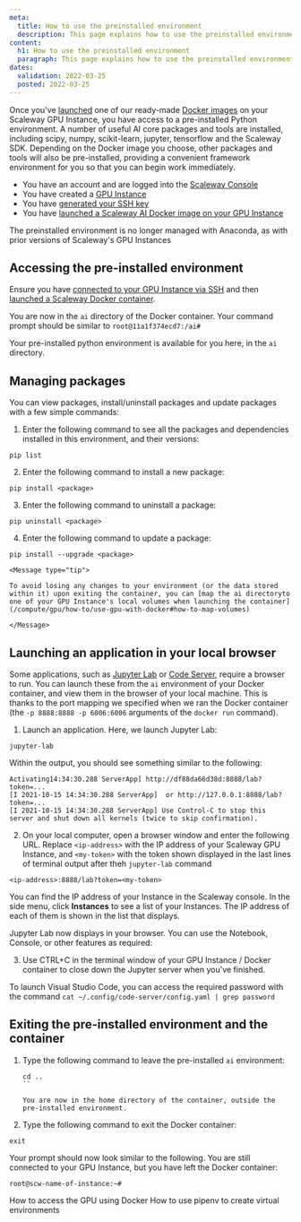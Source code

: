 ```yaml
---
meta:
  title: How to use the preinstalled environment
  description: This page explains how to use the preinstalled environment on a Scaleway Docker image for a GPU Instance
content:
  h1: How to use the preinstalled environment
  paragraph: This page explains how to use the preinstalled environment
dates:
  validation: 2022-03-25
  posted: 2022-03-25
---
```


Once you've [launched](/compute/gpu/how-to/use-gpu-with-docker) one of our ready-made [Docker images](/compute/gpu/reference-content/docker-images) on your Scaleway GPU Instance, you have access to a pre-installed Python environment. A number of useful AI core packages and tools are installed, including scipy, numpy, scikit-learn, jupyter, tensorflow and the Scaleway SDK. Depending on the Docker image you choose, other packages and tools will also be pre-installed, providing a convenient framework environment for you so that you can begin work immediately.

<Message type="requirement">

- You have an account and are logged into the [Scaleway Console](https://console.scaleway.com) 
- You have created a [GPU Instance](/compute/gpu/how-to/create-manage-gpu-instance)
- You have [generated your SSH key](/console/my-project/how-to/create-ssh-key/)
- You have [launched a Scaleway AI Docker image on your GPU Instance](/compute/gpu/how-to/use-gpu-with-docker)

</Message>

<Message type="note">

The preinstalled environment is no longer managed with Anaconda, as with prior versions of Scaleway's GPU Instances

</Message>

## Accessing the pre-installed environment

Ensure you have [connected to your GPU Instance via SSH](/compute/instances/how-to/connect-to-instance) and then [launched a Scaleway Docker container](/compute/gpu/how-to/use-gpu-with-docker). 

You are now in the `ai` directory of the Docker container. Your command prompt should be similar to `root@11a1f374ecd7:/ai#`

Your pre-installed python environment is available for you here, in the `ai` directory.

## Managing packages

You can view packages, install/uninstall packages and update packages with a few simple commands:

1. Enter the following command to see all the packages and dependencies installed in this environment, and their versions:

  `pip list`

2. Enter the following command to install a new package:

  `pip install <package>`

3. Enter the following command to uninstall a package:

  `pip uninstall <package>`

4. Enter the following command to update a package:

  `pip install --upgrade <package>`

    <Message type="tip">

    To avoid losing any changes to your environment (or the data stored within it) upon exiting the container, you can [map the ai directoryto one of your GPU Instance's local volumes when launching the container](/compute/gpu/how-to/use-gpu-with-docker#how-to-map-volumes)

    </Message>

## Launching an application in your local browser

Some applications, such as [Jupyter Lab](https://jupyter.org/) or [Code Server](https://code-server.dev/), require a browser to run. You can launch these from the `ai` environment of your Docker container, and view them in the browser of your local machine. This is thanks to the port mapping we specified when we ran the Docker container (the `-p 8888:8888 -p 6006:6006` arguments of the `docker run` command).

1. Launch an application. Here, we launch Jupyter Lab:

  `jupyter-lab`

  Within the output, you should see something similar to the following:

  ```
  Activating14:34:30.288 ServerApp] http://df88da66d38d:8888/lab?token=...
  [I 2021-10-15 14:34:30.288 ServerApp]  or http://127.0.0.1:8888/lab?token=...
  [I 2021-10-15 14:34:30.288 ServerApp] Use Control-C to stop this server and shut down all kernels (twice to skip confirmation).
  ```

2. On your local computer, open a browser window and enter the following URL. Replace `<ip-address>` with the IP address of your Scaleway GPU Instance, and `<my-token>` with the token shown displayed in the last lines of terminal output after theh `jupyter-lab` command

  ```
  <ip-address>:8888/lab?token=<my-token>
  ```

  <Message type="tip">

  You can find the IP address of your Instance in the Scaleway console. In the side menu, click **Instances** to see a list of your Instances. The IP address of each of them is shown in the list that displays.

  </Message>

  Jupyter Lab now displays in your browser. You can use the Notebook, Console, or other features as required:

  <Lightbox src="scaleway-jupyter-lab.png" alt="" />

3. Use CTRL+C in the terminal window of your GPU Instance / Docker container to close down the Jupyter server when you've finished.

<Message type="note">

To launch Visual Studio Code, you can access the required password with the command `cat ~/.config/code-server/config.yaml | grep password`

</Message>


## Exiting the pre-installed environment and the container


1. Type the following command to leave the pre-installed `ai` environment:

    ```
    cd ..
    ``

    You are now in the home directory of the container, outside the pre-installed environment.

2. Type the following command to exit the Docker container:

  `exit`

  Your prompt should now look similar to the following. You are still connected to your GPU Instance, but you have left the Docker container:

  `root@scw-name-of-instance:~#`

<Navigation title="See Also">
  <PreviousButton to="/compute/gpu/how-to/use-gpu-with-docker/">How to access the GPU using Docker</PreviousButton>
  <NextButton to="/compute/gpu/how-to/use-pipenv">How to use pipenv to create virtual environments</NextButton>
</Navigation>
